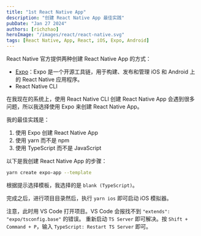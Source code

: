 ```yaml
---
title: "1st React Native App"
description: "创建 React Native App 最佳实践"
pubDate: "Jan 27 2024"
authors: [richzhao]
heroImage: "/images/react/react-native.svg"
tags: [React Native, App, React, iOS, Expo, Android]
---
```


React Native 官方提供两种创建 React Native App 的方式：

- [Expo](https://expo.io/)：Expo 是一个开源工具链，用于构建、发布和管理 iOS 和 Android 上的 React Native 应用程序。
- React Native CLI

在我现在的系统上，使用 React Native CLI 创建 React Native App 会遇到很多问题，所以我选择使用 Expo 来创建 React Native App。

我的最佳实践是：

1. 使用 Expo 创建 React Native App
2. 使用 yarn 而不是 npm
3. 使用 TypeScript 而不是 JavaScript

以下是我创建 React Native App 的步骤：

```bash
yarn create expo-app --template
```
根据提示选择模板，我选择的是 `blank (TypeScript)`。

完成之后，进行项目目录然后，执行 `yarn ios` 即可启动 iOS 模拟器。

注意，此时用 VS Code 打开项目。VS Code 会报找不到 `"extends": "expo/tsconfig.base"` 的错误。
重新启动 `TS Server` 即可解决。按 `Shift + Command + P`，输入 `TypeScript: Restart TS Server` 即可。